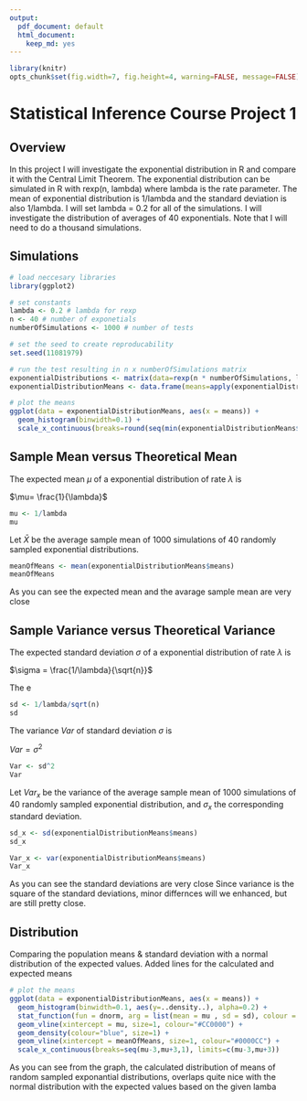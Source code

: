 ```yaml
---
output:
  pdf_document: default
  html_document:
    keep_md: yes
---
```


```r
library(knitr)
opts_chunk$set(fig.width=7, fig.height=4, warning=FALSE, message=FALSE)
```

# Statistical Inference Course Project 1

## Overview
In this project I will investigate the exponential distribution in R and compare it with the Central Limit Theorem. The exponential distribution can be simulated in R with rexp(n, lambda) where lambda is the rate parameter. The mean of exponential distribution is 1/lambda and the standard deviation is also 1/lambda. I will set lambda = 0.2 for all of the simulations. I will investigate the distribution of averages of 40 exponentials. Note that I will need to do a thousand simulations.

## Simulations

```r
# load neccesary libraries
library(ggplot2)

# set constants
lambda <- 0.2 # lambda for rexp
n <- 40 # number of exponetials
numberOfSimulations <- 1000 # number of tests

# set the seed to create reproducability
set.seed(11081979)

# run the test resulting in n x numberOfSimulations matrix
exponentialDistributions <- matrix(data=rexp(n * numberOfSimulations, lambda), nrow=numberOfSimulations)
exponentialDistributionMeans <- data.frame(means=apply(exponentialDistributions, 1, mean))
```

```r
# plot the means
ggplot(data = exponentialDistributionMeans, aes(x = means)) + 
  geom_histogram(binwidth=0.1) +   
  scale_x_continuous(breaks=round(seq(min(exponentialDistributionMeans$means), max(exponentialDistributionMeans$means), by=1)))
```

## Sample Mean versus Theoretical Mean

The expected mean $\mu$ of a exponential distribution of rate $\lambda$ is 

$\mu= \frac{1}{\lambda}$ 

```r
mu <- 1/lambda
mu
```

Let $\bar X$ be the average sample mean of 1000 simulations of 40 randomly sampled exponential distributions.

```r
meanOfMeans <- mean(exponentialDistributionMeans$means)
meanOfMeans
```

As you can see the expected mean and the avarage sample mean are very close 


## Sample Variance versus Theoretical Variance

The expected standard deviation $\sigma$ of a exponential distribution of rate $\lambda$ is 

$\sigma = \frac{1/\lambda}{\sqrt{n}}$ 

The e

```r
sd <- 1/lambda/sqrt(n)
sd
```

The variance $Var$ of standard deviation $\sigma$ is

$Var = \sigma^2$ 

```r
Var <- sd^2
Var
```

Let $Var_x$ be the variance of the average sample mean of 1000 simulations of 40 randomly sampled exponential distribution, and $\sigma_x$ the corresponding standard deviation.
```r
sd_x <- sd(exponentialDistributionMeans$means)
sd_x

Var_x <- var(exponentialDistributionMeans$means)
Var_x
```

As you can see the standard deviations are very close
Since variance is the square of the standard deviations, minor differnces will we enhanced, but are still pretty close.

## Distribution

Comparing the population means & standard deviation with a normal distribution of the expected values. Added lines for the calculated and expected means

```r
# plot the means
ggplot(data = exponentialDistributionMeans, aes(x = means)) + 
  geom_histogram(binwidth=0.1, aes(y=..density..), alpha=0.2) + 
  stat_function(fun = dnorm, arg = list(mean = mu , sd = sd), colour = "red", size=1) + 
  geom_vline(xintercept = mu, size=1, colour="#CC0000") + 
  geom_density(colour="blue", size=1) +
  geom_vline(xintercept = meanOfMeans, size=1, colour="#0000CC") + 
  scale_x_continuous(breaks=seq(mu-3,mu+3,1), limits=c(mu-3,mu+3)) 
```

As you can see from the graph, the calculated distribution of means of random sampled exponantial distributions, overlaps quite nice with the normal distribution with the expected values based on the given lamba
